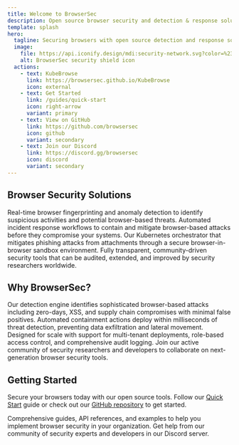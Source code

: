 ```yaml
---
title: Welcome to BrowserSec
description: Open source browser security and detection & response solutions.
template: splash
hero:
  tagline: Securing browsers with open source detection and response solutions
  image:
    file: https://api.iconify.design/mdi:security-network.svg?color=%230284c7&width=140&height=140
    alt: BrowserSec security shield icon
  actions:
    - text: KubeBrowse
      link: https://browsersec.github.io/KubeBrowse
      icon: external
    - text: Get Started
      link: /guides/quick-start
      icon: right-arrow
      variant: primary
    - text: View on GitHub
      link: https://github.com/browsersec
      icon: github
      variant: secondary
    - text: Join our Discord
      link: https://discord.gg/browsersec
      icon: discord
      variant: secondary
---
```



## Browser Security Solutions

<CardGrid stagger>
  <Card title="Browser Detection" icon="magnifier">
    Real-time browser fingerprinting and anomaly detection to identify suspicious activities and potential browser-based threats.
  </Card>
  <Card title="Threat Response" icon="warning">
    Automated incident response workflows to contain and mitigate browser-based attacks before they compromise your systems.
  </Card>
  <Card title="KubeBrowse" icon="rocket">
    Our Kubernetes orchestrator that mitigates phishing attacks from attachments through a secure browser-in-browser sandbox environment.
  </Card>
  <Card title="Open Source" icon="open-book">
    Fully transparent, community-driven security tools that can be audited, extended, and improved by security researchers worldwide.
  </Card>
</CardGrid>

## Why BrowserSec?

<CardGrid>
  <Card title="Advanced Detection" icon="approve-check">
    Our detection engine identifies sophisticated browser-based attacks including zero-days, XSS, and supply chain compromises with minimal false positives.
  </Card>
  <Card title="Rapid Response" icon="rocket">
    Automated containment actions deploy within milliseconds of threat detection, preventing data exfiltration and lateral movement.
  </Card>
  <Card title="Enterprise Ready" icon="setting">
    Designed for scale with support for multi-tenant deployments, role-based access control, and comprehensive audit logging.
  </Card>
  <Card title="Community Powered" icon="discord">
    Join our active community of security researchers and developers to collaborate on next-generation browser security tools.
  </Card>
</CardGrid>

## Getting Started

Secure your browsers today with our open source tools. Follow our [Quick Start](/guides/quick-start) guide or check out our [GitHub repository](https://github.com/browsersec) to get started.

<CardGrid>
  <Card title="Documentation" icon="document">
    Comprehensive guides, API references, and examples to help you implement browser security in your organization.
  </Card>
  <Card title="Community Support" icon="discord">
    Get help from our community of security experts and developers in our Discord server.
  </Card>
</CardGrid>